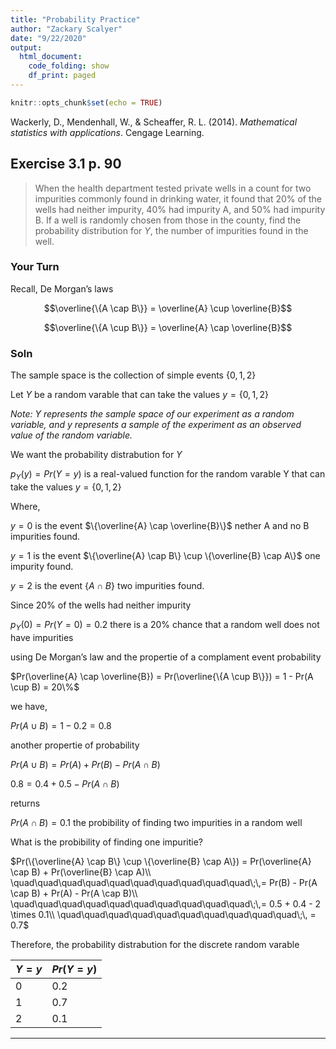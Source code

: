 ```yaml
---
title: "Probability Practice"
author: "Zackary Scalyer"
date: "9/22/2020"
output: 
  html_document:
    code_folding: show
    df_print: paged
---
```


```r
knitr::opts_chunk$set(echo = TRUE)
```

Wackerly, D., Mendenhall, W., & Scheaffer, R. L. (2014). *Mathematical statistics with applications*. Cengage Learning.   

## Exercise 3.1 p. 90 {.tabset .tabset-fade .tabset-pills}  

> When the health department tested private wells in a count for two impurities commonly found in drinking water, it found that 20% of the wells had neither impurity, 40% had impurity A, and 50% had impurity B. If a well is randomly chosen from those in the county, find the probability distribution for $Y$, the number of impurities found in the well.  

### Your Turn  

Recall, De Morgan's laws  

$$\overline{\{A \cap B\}} = \overline{A} \cup \overline{B}$$  

$$\overline{\{A \cup B\}} = \overline{A} \cap \overline{B}$$  

### Soln  

The sample space is the collection of simple events $\{0,1,2\}$  

Let $Y$ be a random varable that can take the values $y = \{0,1,2\}$  

*Note: $Y$ represents the sample space of our experiment as a random variable, and $y$ represents a sample of the experiment as an observed value of the random variable.*   

We want the probability distrabution for $Y$  

$p_Y(y) = Pr(Y=y)$ is a real-valued function for the random varable Y that can take the values $y = \{0,1,2\}$  

Where, 

$y = 0$ is the event $\{\overline{A} \cap \overline{B}\}$ nether A and no B impurities found.  

$y = 1$ is the event $\{\overline{A} \cap B\} \cup \{\overline{B} \cap A\}$ one impurity found.  

$y = 2$ is the event $\{A \cap B\}$ two impurities found.  

Since 20% of the wells had neither impurity  

$p_Y(0) =Pr(Y=0) = 0.2$ there is a 20% chance that a random well does not have impurities  

using De Morgan's law and the propertie of a complament event probability

$Pr(\overline{A} \cap \overline{B}) = Pr(\overline{\{A \cup B\}}) = 1 - Pr(A \cup B) = 20\%$  

we have, 

$Pr(A \cup B) = 1 - 0.2 = 0.8$  

another propertie of probability  

$Pr(A \cup B) = Pr(A) + Pr(B) - Pr(A \cap B)$  

$0.8 = 0.4 + 0.5 - Pr(A \cap B)$  

returns 

$Pr(A \cap B) = 0.1$ the probibility of finding two impurities in a random well  

What is the probibility of finding one impuritie?  

$Pr(\{\overline{A} \cap B\} \cup \{\overline{B} \cap A\}) = Pr(\overline{A} \cap B) + Pr(\overline{B} \cap A)\\ \quad\quad\quad\quad\quad\quad\quad\quad\quad\quad\;\,= Pr(B) - Pr(A \cap B) + Pr(A) - Pr(A \cap B)\\ \quad\quad\quad\quad\quad\quad\quad\quad\quad\quad\;\,= 0.5 + 0.4 - 2 \times 0.1\\ \quad\quad\quad\quad\quad\quad\quad\quad\quad\quad\;\, = 0.7$  

Therefore, the probability distrabution for the discrete random varable  

| $Y = y$ | $Pr(Y = y)$ |
|---------|-------------|
| 0 | 0.2 |  
| 1 | 0.7 |  
| 2 | 0.1 |  


***  

